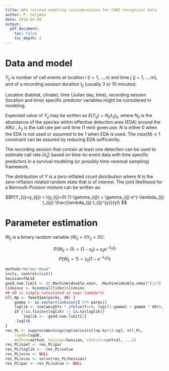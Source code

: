 ```yaml
---
title: ARU related modeling considerations for CONI recognizer data
author: P. Solymos
date: 2016-04-08
output: 
  pdf_document:
    toc: false
    toc_depth: 2
---
```


# Data and model

$Y_{ij}$ is number of call events at location $i$ ($i=1,...,n$) and 
time $j$ ($j=1,...,m$), and of a recording session duration $t_{ij}$
(usually 3 or 10 minutes).

Location (habitat, clinate), time (Julian day, time), 
recording session (location and time) 
specific predictor variables might be considered in modeling.

Expected value of $Y_{ij}$ may be written as 
$E[Y_{ij}] = N_{ij} \lambda_{ij} t_{ij}$,
where $N_{ij}$ is the abundance of the species within effective detection area (EDA)
around the ARU , 
$\lambda_{ij}$ is the call rate per unit time (1 min) given use.
$N$  is either 0 when the EDA is not used or assumed to be 1 when EDA is used.
The $max(N) \leq 1$ constraint can be assured by reducing EDA sufficiently.

The recording session that contain at least one detection can be used to
estimate call rate ($\hat{\lambda}_{ij}$) 
based on time-to-event data with time specific
predictors in a survival modeling (or possibly time-removal sampling) 
framework.

The distribution of $Y$ is a zero-inflated count distribution where
$N$ is the zero-inflation related random state that is of interest.
The joint likelihood for a Bernoulli-Poisson mixture can be written as:

$$P(Y_{ij}=y_{ij}) = I(y_{ij}=0) (1-\gamma_{ij}) + \gamma_{ij} e^{-\lambda_{ij} t_{ij}} \frac{\lambda_{ij} t_{ij}^{y}}{y!} $$

# Parameter estimation

$W_{ij}$ is a binary random variable ($W_{ij} = I(Y_{ij}>0)$):

$$ P(W_{ij}=0) = (1-\gamma_{ij}) + \gamma_{ij} e^{-\lambda_{ij} t_{ij}} $$
$$ P(W_{ij}=1) = \gamma_{ij} (1 - e^{-\lambda_{ij} t_{ij}}) $$

```r
method="Nelder-Mead"
inits, control=list()
hessian=FALSE
good.num.limit <- c(.Machine$double.xmin, .Machine$double.xmax)^(1/3)
linkinvz <- binomial(linkz)$linkinv
## d0 is simply calculated as exp(-lambda*t)
nll_Np <- function(parms, d0) {
    gamma <- as.vector(linkinvz(Z %*% parms))
    loglik <- sum(weights * ifelse(Y==0, log((1-gamma) + gamma * d0)), log(gamma * (1 - d0))))
    if (!is.finite(loglik) || is.na(loglik))
        loglik <- -good.num.limit[2]
    -loglik
}
res_PL <- suppressWarnings(optim(inits[(np-kz+1):np], nll_PL, 
    logd0=logd0,
    method=method, hessian=hessian, control=control, ...))
res_PL$coef <- res_PL$par
res_PL$loglik <- -res_PL$value
res_PL$vcov <- NULL
res_PL$vcov <- solve(res_PL$hessian)
res_PL$par <- res_PL$value <- NULL

    
```
